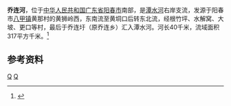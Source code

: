 {{expand|time=2016-07-17T09:12:43+00:00}}
{{refimprove|time=2016-07-17T09:12:43+00:00}}
'''乔连河'''，位于[[中华人民共和国|中华人民共和国]][[广东省|广东省]][[阳春市|阳春市]]南部，是[[潭水河|潭水河]]右岸支流，发源于阳春市[[八甲镇|八甲镇]]黄那村的黄狮岭西，东南流至黄垌口后转东北流，经根竹坪、水解窝、大坡、更口等村，最后于乔连圩（原乔连乡）汇入潭水河。河长40千米，流域面积317平方千米。<ref name="中国河湖大典">{{cite book |author=《[[中国河湖大典|中国河湖大典]]》编纂委员会 |title=《中国河湖大典·珠江卷》 |year=2013年1月 |publisher=中国水利水电出版社 |location=北京 |pages=367页|isbn= 978-7-5170-0561-2 }}</ref>
==参考资料==
{{reflist}}

[[category:广东河流|Q]]
[[category:阳春市|Q]]